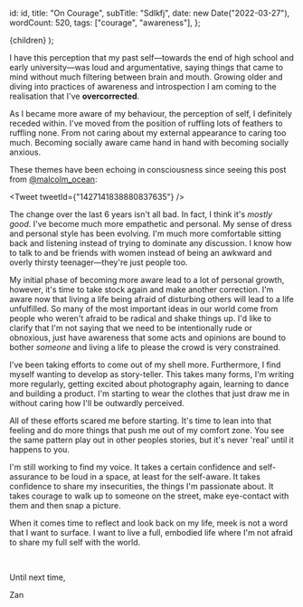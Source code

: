 

  id: id,
  title: "On Courage",
  subTitle: "Sdlkfj",
  date: new Date("2022-03-27"),
  wordCount: 520,
  tags: ["courage", "awareness"],
};


  <ReferenceProvider value={id}>
    <Layout meta={meta}>
      <References references={references} />
      {children}
    </Layout>
  </ReferenceProvider>
);

I have this perception that my past self—towards the end of high school and early university—was loud and argumentative, saying things that came to mind without much filtering between brain and mouth.
Growing older and diving into practices of awareness and introspection I am coming to the realisation that I've __overcorrected__.

As I became more aware of my behaviour, the perception of self, I definitely receded within. I've moved from the position of ruffling lots of feathers to ruffling none.
From not caring about my external appearance to caring too much.
Becoming socially aware came hand in hand with becoming socially anxious.

These themes have been echoing in consciousness since seeing this post from [@malcolm_ocean](https://twitter.com/Malcolm_Ocean):

<Tweet tweetId={"1427141838880837635"} />

The change over the last 6 years isn't all bad. In fact, I think it's *mostly good*. I've become much more empathetic and personal.
My sense of dress and personal style has been evolving.
I'm much more comfortable sitting back and listening instead of trying to dominate any discussion.
I know how to talk to and be friends with women instead of being an awkward and overly thirsty teenager—they're just people too.

My initial phase of becoming more aware lead to a lot of personal growth, however, it's time to take stock again and make another correction.
I'm aware now that living a life being afraid of disturbing others will lead to a life unfulfilled.
So many of the most important ideas in our world come from people who weren't afraid to be radical and shake things up.
I'd like to clarify that I'm not saying that we need to be intentionally rude or obnoxious, just have  awareness that some acts and opinions
are bound to bother *someone* and living a life to please the crowd is very constrained.

I've been taking efforts to come out of my shell more. Furthermore, I find myself wanting to develop as story-teller.
This takes many forms, I'm writing more regularly, getting excited about photography again, learning to dance and building a product.
I'm starting to wear the clothes that just draw me in without caring how I'll be outwardly perceived.

All of these efforts scared me before starting.
It's time to lean into that feeling and do more things that push me out of my comfort zone.
You see the same pattern play out in other peoples stories, but it's never 'real' until it happens to you.

I'm still working to find my voice. It takes a certain confidence and self-assurance to be loud in a space, at least for the self-aware.
It takes confidence to share my insecurities, the things I'm passionate about.
It takes courage to walk up to someone on the street, make eye-contact with them and then snap a picture.

When it comes time to reflect and look back on my life, meek is not a word that I want to surface.
I want to live a full, embodied life where I'm not afraid to share my full self with the world.


<br />

Until next time,

Zan
